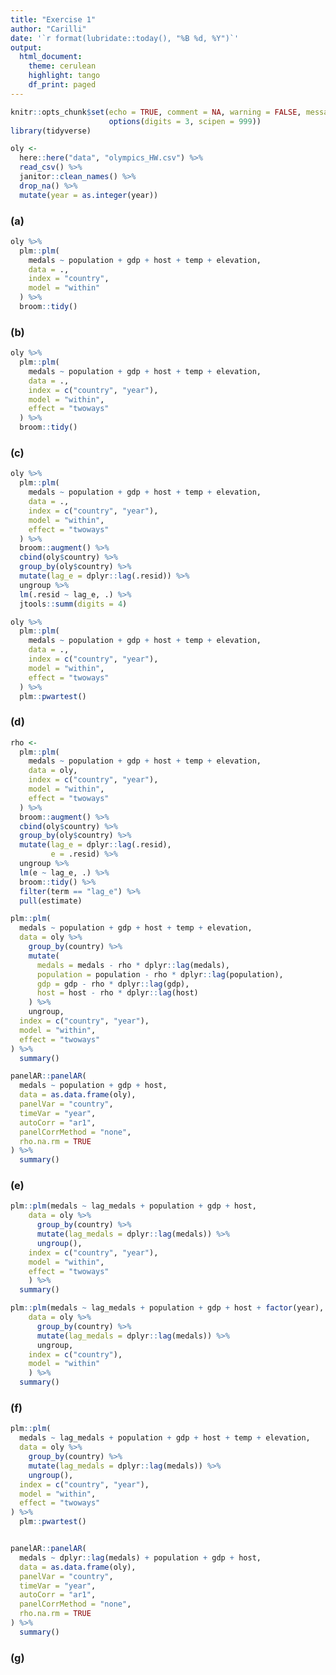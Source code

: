 ```yaml
---
title: "Exercise 1"
author: "Carilli"
date: '`r format(lubridate::today(), "%B %d, %Y")`'
output: 
  html_document:
    theme: cerulean
    highlight: tango
    df_print: paged
---
```


```r
knitr::opts_chunk$set(echo = TRUE, comment = NA, warning = FALSE, message = FALSE,
                      options(digits = 3, scipen = 999))
library(tidyverse)

```

```r
oly <- 
  here::here("data", "olympics_HW.csv") %>% 
  read_csv() %>% 
  janitor::clean_names() %>%
  drop_na() %>% 
  mutate(year = as.integer(year))
```

### (a)

```r
oly %>%
  plm::plm(
    medals ~ population + gdp + host + temp + elevation,
    data = .,
    index = "country",
    model = "within"
  ) %>%
  broom::tidy()
```


### (b)

```r
oly %>%
  plm::plm(
    medals ~ population + gdp + host + temp + elevation,
    data = .,
    index = c("country", "year"),
    model = "within",
    effect = "twoways"
  ) %>%
  broom::tidy()
```

### (c)

```r
oly %>%
  plm::plm(
    medals ~ population + gdp + host + temp + elevation,
    data = .,
    index = c("country", "year"),
    model = "within",
    effect = "twoways"
  ) %>%
  broom::augment() %>%
  cbind(oly$country) %>%
  group_by(oly$country) %>%
  mutate(lag_e = dplyr::lag(.resid)) %>%
  ungroup %>%
  lm(.resid ~ lag_e, .) %>%
  jtools::summ(digits = 4)

oly %>%
  plm::plm(
    medals ~ population + gdp + host + temp + elevation,
    data = .,
    index = c("country", "year"),
    model = "within",
    effect = "twoways"
  ) %>%
  plm::pwartest()
```


### (d)

```r
rho <-
  plm::plm(
    medals ~ population + gdp + host + temp + elevation,
    data = oly,
    index = c("country", "year"),
    model = "within",
    effect = "twoways"
  ) %>%
  broom::augment() %>%
  cbind(oly$country) %>%
  group_by(oly$country) %>%
  mutate(lag_e = dplyr::lag(.resid),
         e = .resid) %>%
  ungroup %>%
  lm(e ~ lag_e, .) %>%
  broom::tidy() %>%
  filter(term == "lag_e") %>%
  pull(estimate)

plm::plm(
  medals ~ population + gdp + host + temp + elevation,
  data = oly %>%
    group_by(country) %>%
    mutate(
      medals = medals - rho * dplyr::lag(medals),
      population = population - rho * dplyr::lag(population),
      gdp = gdp - rho * dplyr::lag(gdp),
      host = host - rho * dplyr::lag(host)
    ) %>%
    ungroup,
  index = c("country", "year"),
  model = "within",
  effect = "twoways"
) %>%
  summary()

panelAR::panelAR(
  medals ~ population + gdp + host,
  data = as.data.frame(oly),
  panelVar = "country",
  timeVar = "year",
  autoCorr = "ar1",
  panelCorrMethod = "none",
  rho.na.rm = TRUE
) %>%
  summary()
```

### (e)

```r
plm::plm(medals ~ lag_medals + population + gdp + host,
    data = oly %>% 
      group_by(country) %>% 
      mutate(lag_medals = dplyr::lag(medals)) %>% 
      ungroup(),
    index = c("country", "year"),
    model = "within",
    effect = "twoways"
    ) %>% 
  summary()

plm::plm(medals ~ lag_medals + population + gdp + host + factor(year),
    data = oly %>% 
      group_by(country) %>% 
      mutate(lag_medals = dplyr::lag(medals)) %>% 
      ungroup, 
    index = c("country"),
    model = "within"
    ) %>% 
  summary()
```

### (f)

```r
plm::plm(
  medals ~ lag_medals + population + gdp + host + temp + elevation,
  data = oly %>%
    group_by(country) %>%
    mutate(lag_medals = dplyr::lag(medals)) %>%
    ungroup(),
  index = c("country", "year"),
  model = "within",
  effect = "twoways"
) %>%
  plm::pwartest()


panelAR::panelAR(
  medals ~ dplyr::lag(medals) + population + gdp + host,
  data = as.data.frame(oly),
  panelVar = "country",
  timeVar = "year",
  autoCorr = "ar1",
  panelCorrMethod = "none",
  rho.na.rm = TRUE
) %>%
  summary()
```

### (g)
